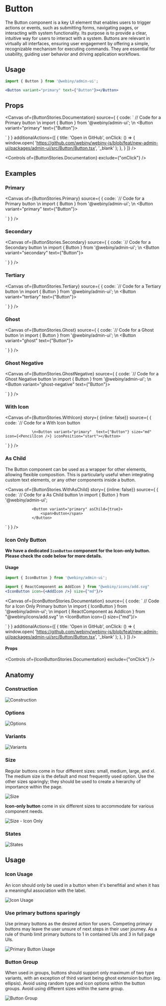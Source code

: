 

<Meta of={ButtonStories} />

# Button

The Button component is a key UI element that enables users to trigger actions or events, such as submitting forms, navigating pages, or interacting with system functionality. Its purpose is to provide a clear, intuitive way for users to interact with a system. Buttons are relevant in virtually all interfaces, ensuring user engagement by offering a simple, recognizable mechanism for executing commands. They are essential for usability, guiding user behavior and driving application workflows.

## Usage

```jsx
import { Button } from '@webiny/admin-ui';
```

```jsx
<Button variant="primary" text={"Button"}></Button>
```
## Props

<Canvas of={ButtonStories.Documentation}
        source={ { code:
                ` // Code for a Primary button
        \n import { Button } from '@webiny/admin-ui';
        \n <Button variant="primary" text={"Button"}></Button>

` } }
        additionalActions={[
            {
                title: 'Open in GitHub',
                onClick: () => {
                    window.open(
                        'https://github.com/webiny/webiny-js/blob/feat/new-admin-ui/packages/admin-ui/src/Button/Button.tsx',
                        '_blank'
                    );
                },
            }
        ]}
/>

<Controls of={ButtonStories.Documentation} exclude={"onClick"} />

## Examples

### Primary

<Canvas of={ButtonStories.Primary}
        source={ { code:
                `// Code for a Primary button
        \n import { Button } from '@webiny/admin-ui';
        \n <Button variant="primary" text={"Button"}></Button>

` } }
/>


### Secondary

<Canvas of={ButtonStories.Secondary}
        source={ { code:
                `// Code for a Secondary button
        \n import { Button } from '@webiny/admin-ui';
        \n <Button variant="secondary" text={"Button"}></Button>

` } }
/>

### Tertiary

<Canvas of={ButtonStories.Tertiary}
        source={ { code:
                `// Code for a Tertiary button
        \n import { Button } from '@webiny/admin-ui';
        \n <Button variant="tertiary" text={"Button"}></Button>

` } }
/>

### Ghost

<Canvas of={ButtonStories.Ghost}
        source={ { code:
                `// Code for a Ghost button
        \n import { Button } from '@webiny/admin-ui';
        \n <Button variant="ghost" text={"Button"}></Button>

` } }
/>

### Ghost Negative

<Canvas of={ButtonStories.GhostNegative}
        source={ { code:
                `// Code for a Ghost Negative button
        \n import { Button } from '@webiny/admin-ui';
        \n <Button variant="ghost-negative" text={"Button"}></Button>

` } }
/>

### With Icon

<Canvas of={ButtonStories.WithIcon} story={ {inline: false}}
        source={ { code:
                `// Code for a With Icon button

                \n<Button variant="primary"  text={"Button"} size="md" icon={<PencilIcon />} iconPosition="start"></Button>
` } }
/>


### As Child
The Button component can be used as a wrapper for other elements, allowing flexible composition. This is particularly useful when integrating custom text elements, or any other components inside a button.

<Canvas of={ButtonStories.WithAsChild} story={ {inline: false}}
        source={ { code:
                `// Code for a As Child button
\n import { Button } from '@webiny/admin-ui';

                <Button variant="primary" asChild={true}>
                    <span>Button</span>
                </Button>

` } }
/>

### Icon Only Button

**We have a dedicated `IconButton` component for the Icon-only button. Please check the code below for more details.**

#### Usage

```jsx
import { IconButton } from '@webiny/admin-ui';
```

```jsx
import { ReactComponent as AddIcon } from "@webiny/icons/add.svg"
<IconButton icon={<AddIcon />} size={"md"}/>
```

<Canvas of={IconButtonStories.Documentation}
        source={ { code:
                ` // Code for a Icon Only Primary button
        \n import { IconButton } from '@webiny/admin-ui';
        \n import { ReactComponent as AddIcon } from "@webiny/icons/add.svg"
        \n <IconButton icon={<AddIcon />} size={"md"}/>

` } }
        additionalActions={[
            {
                title: 'Open in GitHub',
                onClick: () => {
                    window.open(
                        'https://github.com/webiny/webiny-js/blob/feat/new-admin-ui/packages/admin-ui/src/Button/Button.tsx',
                        '_blank'
                    );
                },
            }
        ]}
/>

#### Props

<Controls of={IconButtonStories.Documentation} exclude={"onClick"} />

## Anatomy

### Construction
<img src="/images/storybook/button/contruction.png" alt="Construction"/>

### Options
<img src="/images/storybook/button/options.png" alt="Options"/>

### Variants
<img src="/images/storybook/button/type.png" alt="Variants"/>

### Size
Regular buttons come in four different sizes: small, medium, large, and xl. The medium size is the default and most frequently used option. Use the other sizes sparingly; they should be used to create a hierarchy of importance within the page.

<img src="/images/storybook/button/size.png" alt="Size"/>

**Icon-only button** come in six different sizes to accommodate for various component needs.

<img src="/images/storybook/button/size-icon-only.png" alt="Size - Icon Only"/>


### States
<img src="/images/storybook/button/states.png" alt="States"/>

## Usage

### Icon Usage
An icon should only be used in a button when it's benefitial and when it has a meaningful association with the label.

<img src="/images/storybook/button/icon-usage.png" alt="Icon Usage"/>

### Use primary buttons sparingly
Use primary buttons as the desired action for users. Competing primary buttons may leave the user unsure of next steps in their user journey. As a rule of thumb limit primary buttons to 1 in contained UIs and 3 in full page UIs.

<img src="/images/storybook/button/primary-button-usage.png" alt="Primary Button Usage"/>

### Button Group
When used in groups, buttons should support only maximum of two type variants, with an exception of third variant being ghost extension button (eg. ellipsis). Avoid using random type and icon options within the button groups. Avoid using different sizes within the same group.

<img src="/images/storybook/button/button-group.png" alt="Button Group"/>